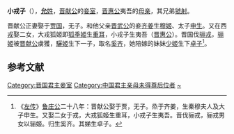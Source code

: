 {{東亞女性歷史人物
| 名稱=小戎子
| 身份=[[晋国|晋国]]国君侧夫人
| 畫像=
| 說明=
| 姓=[[允姓|允姓]]
| 氏=
| 位號=
| 封號=
| 出生年=
| 婚年=
| 兄弟=[[虢射|虢射]]
| 夫=[[晋献公|晋献公]]
| 子=[[晋惠公|晋惠公]]
|}}
'''小戎子'''（{{bd|？||？||}}），[[允姓|'''允'''姓]]，[[晋献公|晋献公]]的[[妾室|妾室]]，[[晋惠公|晋惠公]]夷吾的[[母亲|母亲]]，其兄弟[[虢射|虢射]]。

晋献公正妻娶于[[贾国|贾国]]，无子。和他父亲[[晋武公|晋武公]]的妾[[齐姜_(晋国)|齐姜]]生[[穆姬|穆姬]]、太子[[申生|申生]]。又在西[[戎|戎]]娶二女，大戎狐姬即[[狐季姬|狐季姬]]生[[重耳|重耳]]，小戎子生夷吾（[[晋惠公|晋惠公]]）。晋国伐[[骊戎|骊戎]]，[[骊姬|骊姬]]被[[晋献公|晋献公]]虜獲，[[驪姬|驪姬]]生下一子，取名[[奚齐|奚齐]]，她陪嫁的妹妹[[少姬|少姬]]生下[[卓子|卓子]]<ref>《[[左传|左传]]》[[鲁庄公|鲁庄公]]二十八年：晋献公娶于贾，无子。烝于齐姜，生秦穆夫人及大子申生。又娶二女于戎，大戎狐姬生重耳，小戎子生夷吾。晋伐骊戎，骊戎男女以骊姬。归生奚齐。其娣生卓子。</ref>。

==参考文献==
<references/>

[[Category:晋国君主妾室|Category:晋国君主妾室]]
[[Category:中国君主亲母未得尊后位者|Category:中国君主亲母未得尊后位者]]
[[Category:允姓|~]]